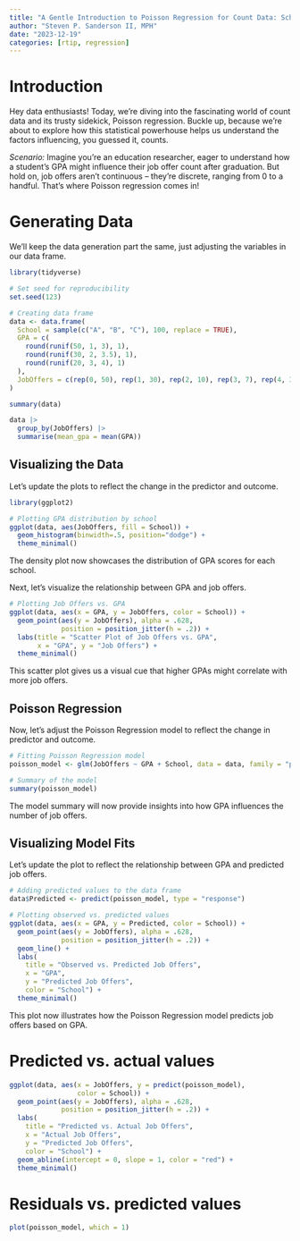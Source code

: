 ```yaml
---
title: "A Gentle Introduction to Poisson Regression for Count Data: School's Out, Job Offers Incoming!"
author: "Steven P. Sanderson II, MPH"
date: "2023-12-19"
categories: [rtip, regression]
---
```


# Introduction

Hey data enthusiasts! Today, we're diving into the fascinating world of count data and its trusty sidekick, Poisson regression. Buckle up, because we're about to explore how this statistical powerhouse helps us understand the factors influencing, you guessed it, counts.

_Scenario:_ Imagine you're an education researcher, eager to understand how a student's GPA might influence their job offer count after graduation. But hold on, job offers aren't continuous – they're discrete, ranging from 0 to a handful. That's where Poisson regression comes in!

# Generating Data

We'll keep the data generation part the same, just adjusting the variables in our data frame.

```r
library(tidyverse)

# Set seed for reproducibility
set.seed(123)

# Creating data frame
data <- data.frame(
  School = sample(c("A", "B", "C"), 100, replace = TRUE),
  GPA = c(
    round(runif(50, 1, 3), 1),
    round(runif(30, 2, 3.5), 1),
    round(runif(20, 3, 4), 1)
  ),
  JobOffers = c(rep(0, 50), rep(1, 30), rep(2, 10), rep(3, 7), rep(4, 3))
)

summary(data)

data |>
  group_by(JobOffers) |>
  summarise(mean_gpa = mean(GPA))
```

## Visualizing the Data

Let's update the plots to reflect the change in the predictor and outcome.

```r
library(ggplot2)

# Plotting GPA distribution by school
ggplot(data, aes(JobOffers, fill = School)) +
  geom_histogram(binwidth=.5, position="dodge") +
  theme_minimal()
```

The density plot now showcases the distribution of GPA scores for each school.

Next, let's visualize the relationship between GPA and job offers.

```r
# Plotting Job Offers vs. GPA
ggplot(data, aes(x = GPA, y = JobOffers, color = School)) +
  geom_point(aes(y = JobOffers), alpha = .628,
             position = position_jitter(h = .2)) +
  labs(title = "Scatter Plot of Job Offers vs. GPA",
       x = "GPA", y = "Job Offers") +
  theme_minimal()
```

This scatter plot gives us a visual cue that higher GPAs might correlate with more job offers.

## Poisson Regression

Now, let's adjust the Poisson Regression model to reflect the change in predictor and outcome.

```r
# Fitting Poisson Regression model
poisson_model <- glm(JobOffers ~ GPA + School, data = data, family = "poisson")

# Summary of the model
summary(poisson_model)
```

The model summary will now provide insights into how GPA influences the number of job offers.

## Visualizing Model Fits

Let's update the plot to reflect the relationship between GPA and predicted job offers.

```r
# Adding predicted values to the data frame
data$Predicted <- predict(poisson_model, type = "response")

# Plotting observed vs. predicted values
ggplot(data, aes(x = GPA, y = Predicted, color = School)) +
  geom_point(aes(y = JobOffers), alpha = .628,
             position = position_jitter(h = .2)) +
  geom_line() +
  labs(
    title = "Observed vs. Predicted Job Offers",
    x = "GPA", 
    y = "Predicted Job Offers",
    color = "School") +
  theme_minimal()
```

This plot now illustrates how the Poisson Regression model predicts job offers based on GPA.


# Predicted vs. actual values

```r
ggplot(data, aes(x = JobOffers, y = predict(poisson_model),
                 color = School)) +
  geom_point(aes(y = JobOffers), alpha = .628,
             position = position_jitter(h = .2)) +
  labs(
    title = "Predicted vs. Actual Job Offers", 
    x = "Actual Job Offers", 
    y = "Predicted Job Offers",
    color = "School") +
  geom_abline(intercept = 0, slope = 1, color = "red") +
  theme_minimal()
```

# Residuals vs. predicted values

```r
plot(poisson_model, which = 1)
```